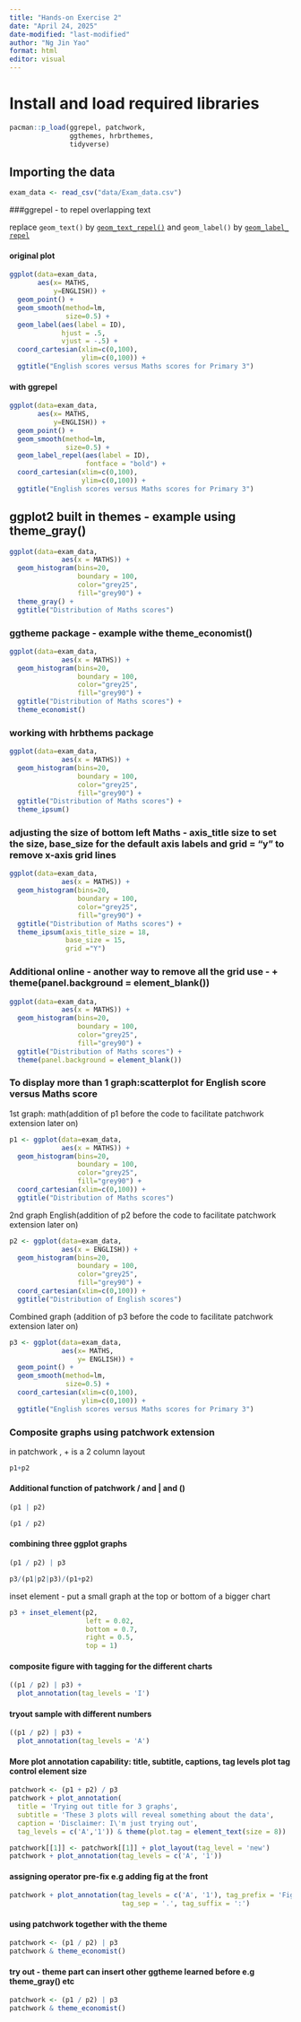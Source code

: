```yaml
---
title: "Hands-on Exercise 2"
date: "April 24, 2025"
date-modified: "last-modified"
author: "Ng Jin Yao"
format: html
editor: visual
---
```


# Install and load required libraries

```r
pacman::p_load(ggrepel, patchwork, 
               ggthemes, hrbrthemes,
               tidyverse) 
```

## Importing the data

```r
exam_data <- read_csv("data/Exam_data.csv")
```

###ggrepel - to repel overlapping text

replace `geom_text()` by [`geom_text_repel()`](https://ggrepel.slowkow.com/reference/geom_text_repel.html) and `geom_label()` by [`geom_label_repel`](https://ggrepel.slowkow.com/reference/geom_text_repel.html)

#### original plot

```r
ggplot(data=exam_data, 
       aes(x= MATHS, 
           y=ENGLISH)) +
  geom_point() +
  geom_smooth(method=lm, 
              size=0.5) +  
  geom_label(aes(label = ID), 
             hjust = .5, 
             vjust = -.5) +
  coord_cartesian(xlim=c(0,100),
                  ylim=c(0,100)) +
  ggtitle("English scores versus Maths scores for Primary 3")
```

#### with ggrepel

```r
ggplot(data=exam_data, 
       aes(x= MATHS, 
           y=ENGLISH)) +
  geom_point() +
  geom_smooth(method=lm, 
              size=0.5) +  
  geom_label_repel(aes(label = ID), 
                   fontface = "bold") +
  coord_cartesian(xlim=c(0,100),
                  ylim=c(0,100)) +
  ggtitle("English scores versus Maths scores for Primary 3")
```

## ggplot2 built in themes - example using theme_gray()

```r
ggplot(data=exam_data, 
             aes(x = MATHS)) +
  geom_histogram(bins=20, 
                 boundary = 100,
                 color="grey25", 
                 fill="grey90") +
  theme_gray() +
  ggtitle("Distribution of Maths scores") 
```

### ggtheme package - example withe theme_economist()

```r
ggplot(data=exam_data, 
             aes(x = MATHS)) +
  geom_histogram(bins=20, 
                 boundary = 100,
                 color="grey25", 
                 fill="grey90") +
  ggtitle("Distribution of Maths scores") +
  theme_economist()
```

### working with hrbthems package

```r
ggplot(data=exam_data, 
             aes(x = MATHS)) +
  geom_histogram(bins=20, 
                 boundary = 100,
                 color="grey25", 
                 fill="grey90") +
  ggtitle("Distribution of Maths scores") +
  theme_ipsum()
```

### adjusting the size of bottom left Maths - axis_title size to set the size, base_size for the default axis labels and grid = "y" to remove x-axis grid lines

```r
ggplot(data=exam_data, 
             aes(x = MATHS)) +
  geom_histogram(bins=20, 
                 boundary = 100,
                 color="grey25", 
                 fill="grey90") +
  ggtitle("Distribution of Maths scores") +
  theme_ipsum(axis_title_size = 18,
              base_size = 15,
              grid ="Y")
```

### Additional online - another way to remove all the grid use - + theme(panel.background = element_blank())

```r
ggplot(data=exam_data, 
             aes(x = MATHS)) +
  geom_histogram(bins=20, 
                 boundary = 100,
                 color="grey25", 
                 fill="grey90") +
  ggtitle("Distribution of Maths scores") +
  theme(panel.background = element_blank())
```

### To display more than 1 graph:scatterplot for English score versus Maths score

1st graph: math(addition of p1 before the code to facilitate patchwork extension later on)

```r
p1 <- ggplot(data=exam_data, 
             aes(x = MATHS)) +
  geom_histogram(bins=20, 
                 boundary = 100,
                 color="grey25", 
                 fill="grey90") + 
  coord_cartesian(xlim=c(0,100)) +
  ggtitle("Distribution of Maths scores")
```

2nd graph English(addition of p2 before the code to facilitate patchwork extension later on)

```r
p2 <- ggplot(data=exam_data, 
             aes(x = ENGLISH)) +
  geom_histogram(bins=20, 
                 boundary = 100,
                 color="grey25", 
                 fill="grey90") +
  coord_cartesian(xlim=c(0,100)) +
  ggtitle("Distribution of English scores")
```

Combined graph (addition of p3 before the code to facilitate patchwork extension later on)

```r
p3 <- ggplot(data=exam_data, 
             aes(x= MATHS, 
                 y= ENGLISH)) +
  geom_point() +
  geom_smooth(method=lm, 
              size=0.5) +  
  coord_cartesian(xlim=c(0,100),
                  ylim=c(0,100)) +
  ggtitle("English scores versus Maths scores for Primary 3")
```

### Composite graphs using patchwork extension

in patchwork , + is a 2 column layout

```r
p1+p2
```

#### Additional function of patchwork / and \| and ()

```r
(p1 | p2)
```

```r
(p1 / p2)
```

#### combining three ggplot graphs

```r
(p1 / p2) | p3
```

```r
p3/(p1|p2|p3)/(p1+p2)
```

inset element - put a small graph at the top or bottom of a bigger chart

```r
p3 + inset_element(p2, 
                   left = 0.02, 
                   bottom = 0.7, 
                   right = 0.5, 
                   top = 1)
```

#### composite figure with tagging for the different charts

```r
((p1 / p2) | p3) + 
  plot_annotation(tag_levels = 'I')
```

#### tryout sample with different numbers

```r
((p1 / p2) | p3) + 
  plot_annotation(tag_levels = 'A')
```

#### More plot annotation capability: title, subtitle, captions, tag levels plot tag control element size

```r
patchwork <- (p1 + p2) / p3
patchwork + plot_annotation(
  title = 'Trying out title for 3 graphs',
  subtitle = 'These 3 plots will reveal something about the data',
  caption = 'Disclaimer: I\'m just trying out',
  tag_levels = c('A','1')) & theme(plot.tag = element_text(size = 8))
```

```r
patchwork[[1]] <- patchwork[[1]] + plot_layout(tag_level = 'new')
patchwork + plot_annotation(tag_levels = c('A', '1'))
```

#### assigning operator pre-fix e.g adding fig at the front

```r
patchwork + plot_annotation(tag_levels = c('A', '1'), tag_prefix = 'Fig. ',
                            tag_sep = '.', tag_suffix = ':')
```

#### using patchwork together with the theme

```r
patchwork <- (p1 / p2) | p3
patchwork & theme_economist()
```

#### try out - theme part can insert other ggtheme learned before e.g theme_gray() etc

```r
patchwork <- (p1 / p2) | p3
patchwork & theme_economist()
```
